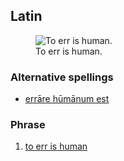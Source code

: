==Latin==
[[File:Errare humanum est.jpg|thumb|To err is human.]]

===Alternative spellings===
* [[errare humanum est|errāre hūmānum est]]

===Phrase===
{{infl|la|phrase|head=[[humanum#Latin|hūmānum]] [[sum#Latin|est]] [[erro#Latin|errāre]]}}

# [[to err is human]]